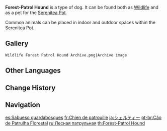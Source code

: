 {{Furnishing Infobox
|id             = 369105
|image          = Wildlife Forest-Patrol Hound Icon.png
|category       = Animal
|subcategory    = Indoor Creature
|category2      = Animal
|subcategory2   = Outdoor Creature
|quality        = 3
|adeptal_energy = 100
|load           = 500
|reduced_load   = 500
|description    = Humanity's best friend!<br />These were domesticated and bred to be the partners of hunters in the mountains and forests. They are docile with acute senses and can still serve as the guardians of house and home.<br />Though life in the Realm Within is perfectly safe, they still keep vigilant watch near the door, allowing their master to feel completely at ease.
|lbType         = Wildlife
|lbFamily       = Beasts
|lbGroup        = Dogs
|source1        = [[Chubby]]
}}

{{Description|Humanity's best friend!<br />These were first domesticated to be the partners of hunters in the mountains and forests, but even amid insipid and bustling city life, they can still serve as the guardians of house and home. This canine breed is docile but sharp and is particularly good with kids.|[[Archive]] Description}}

'''Forest-Patrol Hound''' is a type of dog. It can be found both as [[Wildlife]] and as a pet for the [[Serenitea Pot]].

Common animals can be placed in indoor and outdoor spaces within the Serenitea Pot.

==Gallery==
<gallery>
 Wildlife Forest Patrol Hound Archive.png|Archive image
</gallery>

==Other Languages==
{{Other Languages
|en      = Forest-Patrol Hound
|zhs     = 巡林犬
|zhs_rm  = Xúnlín Quán
|zht     = 巡林犬
|zht_rm  = Xúnlín Quán
|zh_tl   = Forest Patrol Dog
|ja      = シェルティー
|ja_rm   = Sherutii
|ja_tl   = Sheltie
|ko      = 순찰견
|ko_rm   = Sunchalgyeon
|ko_tl   = Patrol Dog
|es      = Sabueso guardabosques
|es_tl   = Forest Ranger Dog
|fr      = Chien de patrouille
|fr_tl   = Patrol Dog
|ru      = Лесная патрульная
|ru_tl   = Forest-Patrol
|th      = Forest-Patrol Hound
|vi      = Chó Canh Rừng
|vi_tl   = Forest Watchdog
|de      = Waldhatzhund
|de_tl   = Forest-Hounding Hound
|id      = Forest-Patrol Hound
|pt      = Cão de Patrulha Florestal
|pt_tl   = Forest-Patrol Dog
|tr      = Devriye Köpeği
|tr_tl   = 
|it      = Segugio della foresta
|it_tl   = 
}}

==Change History==
{{Change History|1.0}}

==Navigation==
{{Wildlife Navbox|state=collapsed}}
{{Furnishing Navbox/Living|Animal}}

[[es:Sabueso guardabosques]]
[[fr:Chien de patrouille]]
[[ja:シェルティー]]
[[pt-br:Cão de Patrulha Florestal]]
[[ru:Лесная патрульная]]
[[th:Forest-Patrol Hound]]